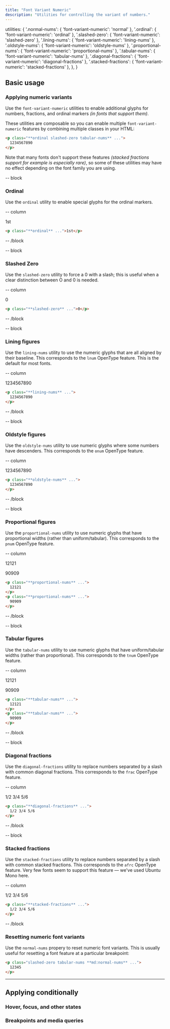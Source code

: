 ```yaml
---
title: "Font Variant Numeric"
description: "Utilities for controlling the variant of numbers."
---
```



  utilities: {
    '.normal-nums': { 'font-variant-numeric': 'normal' },
    '.ordinal': { 'font-variant-numeric': 'ordinal' },
    '.slashed-zero': { 'font-variant-numeric': 'slashed-zero' },
    '.lining-nums': { 'font-variant-numeric': 'lining-nums' },
    '.oldstyle-nums': { 'font-variant-numeric': 'oldstyle-nums' },
    '.proportional-nums': { 'font-variant-numeric': 'proportional-nums' },
    '.tabular-nums': { 'font-variant-numeric': 'tabular-nums' },
    '.diagonal-fractions': { 'font-variant-numeric': 'diagonal-fractions' },
    '.stacked-fractions': { 'font-variant-numeric': 'stacked-fractions' },
  },
}

## Basic usage

### Applying numeric variants

Use the `font-variant-numeric` utilities to enable additional glyphs for numbers, fractions, and ordinal markers *(in fonts that support them)*.

These utilities are composable so you can enable multiple `font-variant-numeric` features by combining multiple classes in your HTML:

```html
<p class="**ordinal slashed-zero tabular-nums** ...">
  1234567890
</p>
```

Note that many fonts don't support these features *(stacked fractions support for example is especially rare)*, so some of these utilities may have no effect depending on the font family you are using.

-- block

### Ordinal

Use the `ordinal` utility to enable special glyphs for the ordinal markers.

-- column

<Example>
  <p class="font-source ordinal text-center text-slate-900 text-lg dark:text-slate-200">1st</p>
</Example>

```html
<p class="**ordinal** ...">1st</p>
```

-- /block

-- block

### Slashed Zero

Use the `slashed-zero` utility to force a 0 with a slash; this is useful when a clear distinction between O and 0 is needed.

-- column

<Example>
  <p class="font-source slashed-zero text-center text-slate-900 text-lg dark:text-slate-200">0</p>
</Example>

```html
<p class="**slashed-zero** ...">0</p>
```

-- /block

-- block

### Lining figures

Use the `lining-nums` utility to use the numeric glyphs that are all aligned by their baseline. This corresponds to the `lnum` OpenType feature. This is the default for most fonts.

-- column

<Example>
  <p class="font-source lining-nums text-center text-slate-900 text-lg dark:text-slate-200">1234567890</p>
</Example>

```html
<p class="**lining-nums** ...">
  1234567890
</p>
```

-- /block

-- block

### Oldstyle figures

Use the `oldstyle-nums` utility to use numeric glyphs where some numbers have descenders. This corresponds to the `onum` OpenType feature.

-- column

<Example>
  <p class="font-source oldstyle-nums text-center text-slate-900 text-lg dark:text-slate-200">1234567890</p>
</Example>

```html
<p class="**oldstyle-nums** ...">
  1234567890
</p>
```

-- /block

-- block

### Proportional figures

Use the `proportional-nums` utility to use numeric glyphs that have proportional widths (rather than uniform/tabular). This corresponds to the `pnum` OpenType feature.

-- column

<Example>
  <div class="max-w-sm text-right">
    <p class="font-source proportional-nums text-slate-900 text-lg dark:text-slate-200">12121</p>
    <p class="font-source proportional-nums text-slate-900 text-lg dark:text-slate-200">90909</p>
  </div>
</Example>

```html
<p class="**proportional-nums** ...">
  12121
</p>
<p class="**proportional-nums** ...">
  90909
</p>
```

-- /block

-- block

### Tabular figures

Use the `tabular-nums` utility to use numeric glyphs that have uniform/tabular widths (rather than proportional). This corresponds to the `tnum` OpenType feature.

-- column

<Example>
  <div class="max-w-sm text-right">
    <p class="font-source tabular-nums text-slate-900 text-lg dark:text-slate-200">12121</p>
    <p class="font-source tabular-nums text-slate-900 text-lg dark:text-slate-200">90909</p>
  </div>
</Example>

```html
<p class="**tabular-nums** ...">
  12121
</p>
<p class="**tabular-nums** ...">
  90909
</p>
```

-- /block

-- block

### Diagonal fractions

Use the `diagonal-fractions` utility to replace numbers separated by a slash with common diagonal fractions. This corresponds to the `frac` OpenType feature.

-- column

<Example>
  <p class="font-source diagonal-fractions text-center text-slate-900 text-lg dark:text-slate-200">1/2 3/4 5/6</p>
</Example>

```html
<p class="**diagonal-fractions** ...">
  1/2 3/4 5/6
</p>
```

-- /block

-- block

### Stacked fractions

Use the `stacked-fractions` utility to replace numbers separated by a slash with common stacked fractions. This corresponds to the `afrc` OpenType feature. Very few fonts seem to support this feature — we've used Ubuntu Mono here.

-- column

<Example>
  <p class="font-ubuntu-mono stacked-fractions text-center text-slate-900 text-lg dark:text-slate-200">1/2 3/4 5/6</p>
</Example>

```html
<p class="**stacked-fractions** ...">
  1/2 3/4 5/6
</p>
```

-- /block

### Resetting numeric font variants

Use the `normal-nums` propery to reset numeric font variants. This is usually useful for resetting a font feature at a particular breakpoint:

```html
<p class="slashed-zero tabular-nums **md:normal-nums** ...">
  12345
</p>
```

---

## <Heading ignore>Applying conditionally</Heading>

### <Heading ignore>Hover, focus, and other states</Heading>

<HoverFocusAndOtherStates defaultClass="proportional-nums" featuredClass="tabular-nums" element="p"  />

### <Heading ignore>Breakpoints and media queries</Heading>

<BreakpointsAndMediaQueries defaultClass="proportional-nums" featuredClass="tabular-nums" element="p"  />
